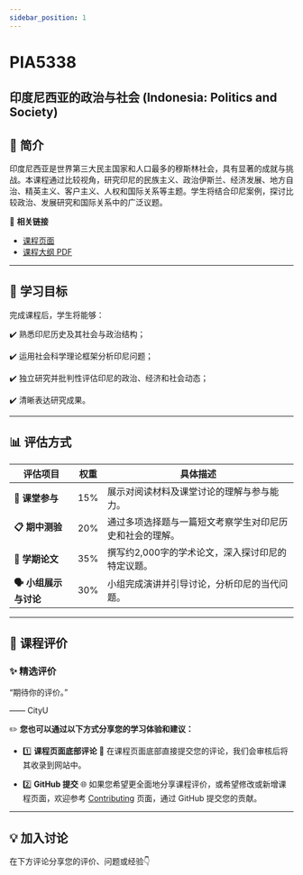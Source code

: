 ```yaml
---
sidebar_position: 1
---
```


# PIA5338
## 印度尼西亚的政治与社会 (Indonesia: Politics and Society)

## **📘 简介**
印度尼西亚是世界第三大民主国家和人口最多的穆斯林社会，具有显著的成就与挑战。本课程通过比较视角，研究印尼的民族主义、政治伊斯兰、经济发展、地方自治、精英主义、客户主义、人权和国际关系等主题。学生将结合印尼案例，探讨比较政治、发展研究和国际关系中的广泛议题。

🔗 **相关链接**
- [课程页面](https://www.cityu.edu.hk/catalogue/pg/202526/course/PIA5338.htm)
- [课程大纲 PDF](https://www.cityu.edu.hk/catalogue/pg/202526/course/PIA5338.pdf)

---

## **🎯 学习目标**

完成课程后，学生将能够：

✔️ 熟悉印尼历史及其社会与政治结构；

✔️ 运用社会科学理论框架分析印尼问题；

✔️ 独立研究并批判性评估印尼的政治、经济和社会动态；

✔️ 清晰表达研究成果。

---

## **📊 评估方式**

| **评估项目**             | **权重** | **具体描述**                                                                                     |
|--------------------------|----------|--------------------------------------------------------------------------------------------------|
| **📖 课堂参与**          | 15%      | 展示对阅读材料及课堂讨论的理解与参与能力。                                                         |
| **📋 期中测验**          | 20%      | 通过多项选择题与一篇短文考察学生对印尼历史和社会的理解。                                                |
| **📄 学期论文**           | 35%      | 撰写约2,000字的学术论文，深入探讨印尼的特定议题。                                                    |
| **🗣️ 小组展示与讨论**     | 30%      | 小组完成演讲并引导讨论，分析印尼的当代问题。                                                         |

---

## **💬 课程评价**

### ✨ **精选评价**
<div className={commentStyles.commentBox}>
    <p className={commentStyles.commentText}>
        “期待你的评价。”
    </p>
    <p className={commentStyles.commentAuthor}>—— CityU</p>
</div>

✏️ **您也可以通过以下方式分享您的学习体验和建议：**

- 1️⃣ **课程页面底部评论**
💬 在课程页面底部直接提交您的评论，我们会审核后将其收录到网站中。

- 2️⃣ **GitHub 提交**
🌐 如果您希望更全面地分享课程评价，或希望修改或新增课程页面，欢迎参考 [Contributing](/contributing) 页面，通过 GitHub 提交您的贡献。

---

## **💡 加入讨论**

在下方评论分享您的评价、问题或经验👇
<Utterances />
